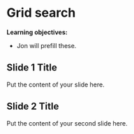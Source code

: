 # Grid search

**Learning objectives:**

- Jon will prefill these.

## Slide 1 Title

Put the content of your slide here.

## Slide 2 Title

Put the content of your second slide here.
